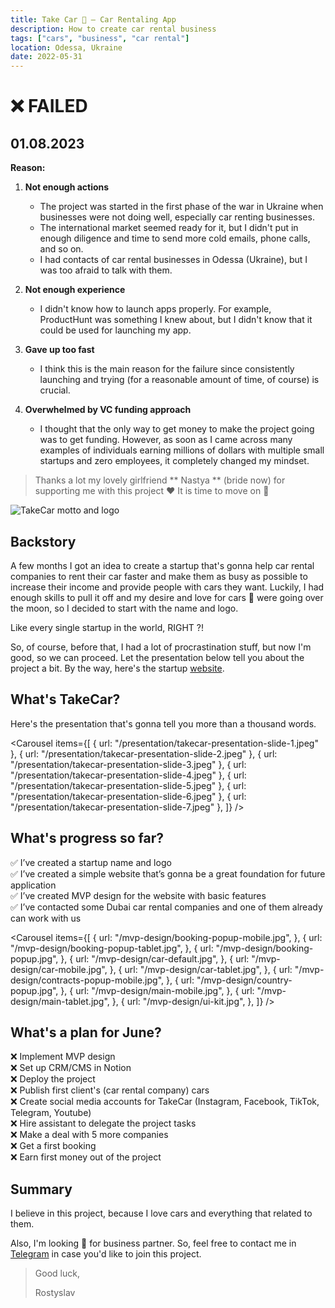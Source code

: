 ```yaml
---
title: Take Car 🚖 — Car Rentaling App
description: How to create car rental business
tags: ["cars", "business", "car rental"]
location: Odessa, Ukraine
date: 2022-05-31
---
```


# ❌ FAILED

## 01.08.2023

**Reason:**

1. **Not enough actions**

   - The project was started in the first phase of the war in Ukraine when businesses were not doing well, especially car renting businesses.
   - The international market seemed ready for it, but I didn't put in enough diligence and time to send more cold emails, phone calls, and so on.
   - I had contacts of car rental businesses in Odessa (Ukraine), but I was too afraid to talk with them.

2. **Not enough experience**

   - I didn't know how to launch apps properly. For example, ProductHunt was something I knew about, but I didn't know that it could be used for launching my app.

3. **Gave up too fast**

   - I think this is the main reason for the failure since consistently launching and trying (for a reasonable amount of time, of course) is crucial.

4. **Overwhelmed by VC funding approach**
   - I thought that the only way to get money to make the project going was to get funding. However, as soon as I came across many examples of individuals earning millions of dollars with multiple small startups and zero employees, it completely changed my mindset.

> Thanks a lot my lovely girlfriend ** Nastya ** (bride now) for supporting
> me with this project ❤️ It is time to move on 🚀

<div style={{filter: 'grayscale(1)'}}>

![TakeCar motto and logo](./assets/motto.jpeg)

## Backstory

A few months I got an idea to create a startup that's gonna help car rental companies to rent their car faster and make them as busy as possible to increase their income and provide people with cars they want. Luckily, I had enough skills to pull it off and my desire and love for cars 💖 were going over the moon, so I decided to start with the name and logo.

Like every single startup in the world, RIGHT ?!

So, of course, before that, I had a lot of procrastination stuff, but now I'm good, so we can proceed. Let the presentation below tell you about the project a bit. By the way, here's the startup [website](https://takecar.co).

## What's TakeCar?

Here's the presentation that's gonna tell you more than a thousand words.

<Carousel
  items={[
    { url: "/presentation/takecar-presentation-slide-1.jpeg" },
    { url: "/presentation/takecar-presentation-slide-2.jpeg" },
    { url: "/presentation/takecar-presentation-slide-3.jpeg" },
    { url: "/presentation/takecar-presentation-slide-4.jpeg" },
    { url: "/presentation/takecar-presentation-slide-5.jpeg" },
    { url: "/presentation/takecar-presentation-slide-6.jpeg" },
    { url: "/presentation/takecar-presentation-slide-7.jpeg" },
  ]}
/>

<Divider />

## What's progress so far?

✅ I’ve created a startup name and logo <br />
✅ I’ve created a simple website that’s gonna be a great foundation for future application <br />
✅ I’ve created MVP design for the website with basic features <br />
✅ I’ve contacted some Dubai car rental companies and one of them already can work with us

<Carousel
  items={[
    {
      url: "/mvp-design/booking-popup-mobile.jpg",
    },
    {
      url: "/mvp-design/booking-popup-tablet.jpg",
    },
    {
      url: "/mvp-design/booking-popup.jpg",
    },
    {
      url: "/mvp-design/car-default.jpg",
    },
    {
      url: "/mvp-design/car-mobile.jpg",
    },
    {
      url: "/mvp-design/car-tablet.jpg",
    },
    {
      url: "/mvp-design/contracts-popup-mobile.jpg",
    },
    {
      url: "/mvp-design/country-popup.jpg",
    },
    {
      url: "/mvp-design/main-mobile.jpg",
    },
    {
      url: "/mvp-design/main-tablet.jpg",
    },
    {
      url: "/mvp-design/ui-kit.jpg",
    },
  ]}
/>

<Spacer />

## What's a plan for June?

❌ Implement MVP design <br />
❌ Set up CRM/CMS in Notion <br />
❌ Deploy the project <br />
❌ Publish first client's (car rental company) cars <br />
❌ Create social media accounts for TakeCar (Instagram, Facebook, TikTok, Telegram, Youtube) <br />
❌ Hire assistant to delegate the project tasks <br />
❌ Make a deal with 5 more companies <br />
❌ Get a first booking <br />
❌ Earn first money out of the project

## Summary

I believe in this project, because I love cars and everything that related to them.

Also, I'm looking 🔎 for business partner. So, feel free to contact me in <a href="https://t.me/termoxin" target="_blank">Telegram</a> in case you'd like to join this project.

> Good luck,
>
> Rostyslav

</div>
